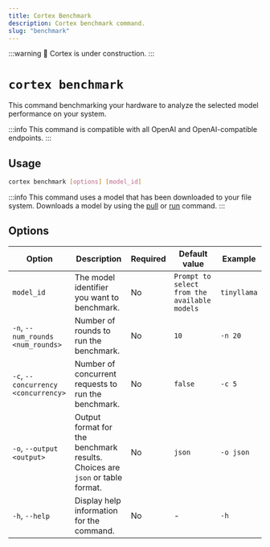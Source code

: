 ```yaml
---
title: Cortex Benchmark
description: Cortex benchmark command.
slug: "benchmark"
---
```


:::warning
🚧 Cortex is under construction.
:::

# `cortex benchmark`

This command benchmarking your hardware to analyze the selected model performance on your system.

:::info
This command is compatible with all OpenAI and OpenAI-compatible endpoints.
:::

## Usage

```bash
cortex benchmark [options] [model_id]
```
:::info
This command uses a model that has been downloaded to your file system. Downloads a model by using the [pull](/docs/cli/pull) or [run](/docs/cli/run) command.
:::


## Options

| Option                            | Description                                                              | Required | Default value                                | Example                                          |
|-----------------------------------|--------------------------------------------------------------------------|----------|---------------------------------------------|--------------------------------------------------|
| `model_id`                        | The model identifier you want to benchmark.                              | No       | `Prompt to select from the available models` | `tinyllama`                                 |
| `-n`, `--num_rounds <num_rounds>` | Number of rounds to run the benchmark.                                   | No       | `10`                                         | `-n 20`                                |
| `-c`, `--concurrency <concurrency>`| Number of concurrent requests to run the benchmark.                     | No       | `false`                                      | `-c 5`                                |
| `-o`, `--output <output>`         | Output format for the benchmark results. Choices are `json` or table format. | No       | `json`                                       | `-o json`                                 |
| `-h`, `--help`                    | Display help information for the command.                                | No       | -                                           | `-h`                                         |


